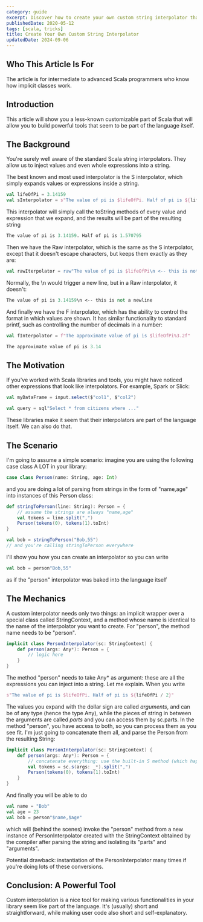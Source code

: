 ```yaml
---
category: guide
excerpt: Discover how to create your own custom string interpolator that feels like a native feature of Scala
publishedDate: 2020-05-12
tags: [scala, tricks]
title: Create Your Own Custom String Interpolator
updatedDate: 2024-09-06
---
```


## Who This Article Is For

The article is for intermediate to advanced Scala programmers who know how implicit classes work.

## Introduction

This article will show you a less-known customizable part of Scala that will allow you to build powerful tools that seem to be part of the language itself.

## The Background

You're surely well aware of the standard Scala string interpolators. They allow us to inject values and even whole expressions into a string.

The best known and most used interpolator is the S interpolator, which simply expands values or expressions inside a string.

```scala
val lifeOfPi = 3.14159
val sInterpolator = s"The value of pi is $lifeOfPi. Half of pi is ${lifeOfPi / 2}"
```

This interpolator will simply call the toString methods of every value and expression that we expand, and the results will be part of the resulting string

```Perl
The value of pi is 3.14159. Half of pi is 1.570795
```

Then we have the Raw interpolator, which is the same as the S interpolator, except that it doesn't escape characters, but keeps them exactly as they are:

```scala
val rawIterpolator = raw"The value of pi is $lifeOfPi\n <-- this is not a newline"
```

Normally, the \n would trigger a new line, but in a Raw interpolator, it doesn't:

```Perl
The value of pi is 3.14159\n <-- this is not a newline
```

And finally we have the F interpolator, which has the ability to control the format in which values are shown. It has similar functionality to standard printf, such as controlling the number of decimals in a number:

```scala
val fInterpolator = f"The approximate value of pi is $lifeOfPi%3.2f"
```

```Perl
The approximate value of pi is 3.14
```

## The Motivation

If you've worked with Scala libraries and tools, you might have noticed other expressions that look like interpolators. For example, Spark or Slick:

```scala
val myDataFrame = input.select($"col1", $"col2")
```

```scala
val query = sql"Select * from citizens where ..."
```

These libraries make it seem that their interpolators are part of the language itself. We can also do that.

## The Scenario

I'm going to assume a simple scenario: imagine you are using the following case class A LOT in your library:

```scala
case class Person(name: String, age: Int)
```

and you are doing a lot of parsing from strings in the form of "name,age" into instances of this Person class:

```scala
def stringToPerson(line: String): Person = {
    // assume the strings are always "name,age"
    val tokens = line.split(",")
    Person(tokens(0), tokens(1).toInt)
}

val bob = stringToPerson("Bob,55")
// and you're calling stringToPerson everywhere
```

I'll show you how you can create an interpolator so you can write

```scala
val bob = person"Bob,55"
```

as if the "person" interpolator was baked into the language itself

## The Mechanics

A custom interpolator needs only two things: an implicit wrapper over a special class called StringContext, and a method whose name is identical to the name of the interpolator you want to create. For "person", the method name needs to be "person".

```scala
implicit class PersonInterpolator(sc: StringContext) {
    def person(args: Any*): Person = {
        // logic here
    }
}
```

The method "person" needs to take Any\* as argument: these are all the expressions you can inject into a string. Let me explain. When you write

```scala
s"The value of pi is $lifeOfPi. Half of pi is ${lifeOfPi / 2}"
```

The values you expand with the dollar sign are called _arguments_, and can be of any type (hence the type Any), while the pieces of string in between the arguments are called _parts_ and you can access them by sc.parts. In the method "person", you have access to both, so you can process them as you see fit. I'm just going to concatenate them all, and parse the Person from the resulting String:

```scala
implicit class PersonInterpolator(sc: StringContext) {
    def person(args: Any*): Person = {
        // concatenate everything: use the built-in S method (which happens to be used in the S interpolator)
        val tokens = sc.s(args: _*).split(",")
        Person(tokens(0), tokens(1).toInt)
    }
}
```

And finally you will be able to do

```scala
val name = "Bob"
val age = 23
val bob = person"$name,$age"
```

which will (behind the scenes) invoke the "person" method from a new instance of PersonInterpolator created with the StringContext obtained by the compiler after parsing the string and isolating its "parts" and "arguments".

Potential drawback: instantiation of the PersonInterpolator many times if you're doing lots of these conversions.

## Conclusion: A Powerful Tool

Custom interpolation is a nice tool for making various functionalities in your library seem like part of the language. It's (usually) short and straightforward, while making user code also short and self-explanatory.
